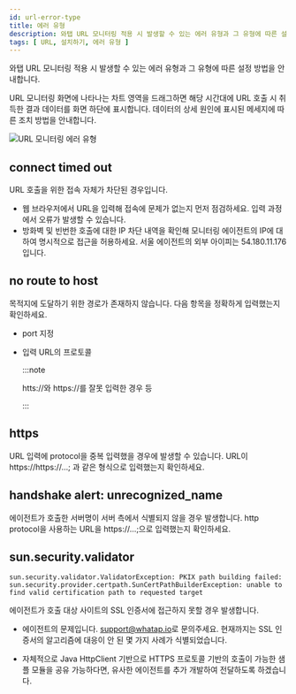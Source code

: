 ```yaml
---
id: url-error-type
title: 에러 유형
description: 와탭 URL 모니터링 적용 시 발생할 수 있는 에러 유형과 그 유형에 따른 설정 방법을 안내합니다.
tags: [ URL, 설치하기, 에러 유형 ]
---
```


와탭 URL 모니터링 적용 시 발생할 수 있는 에러 유형과 그 유형에 따른 설정 방법을 안내합니다.

URL 모니터링 화면에 나타나는 차트 영역을 드래그하면 해당 시간대에 URL 호출 시 취득한 결과 데이터를 화면 하단에 표시합니다. 데이터의 상세 원인에 표시된 메세지에 따른 조치 방법을 안내합니다.

![URL 모니터링 에러 유형](/img/url-error-type.png)

## connect timed out

URL 호출을 위한 접속 자체가 차단된 경우입니다.

* 웹 브라우저에서 URL을 입력해 접속에 문제가 없는지 먼저 점검하세요. 입력 과정에서 오류가 발생할 수 있습니다.
* 방화벽 및 빈번한 호출에 대한 IP 차단 내역을 확인해 모니터링 에이전트의 IP에 대하여 명시적으로 접근을 허용하세요. 서울 에이전트의 외부 아이피는 54.180.11.176입니다.

## no route to host

목적지에 도달하기 위한 경로가 존재하지 않습니다. 다음 항목을 정확하게 입력했는지 확인하세요.

* port 지정

* 입력 URL의 프로토콜

  :::note

  htts://와 https://를 잘못 입력한 경우 등

  :::

## https

URL 입력에 protocol을 중복 입력했을 경우에 발생할 수 있습니다. URL이 https://https://…​; 과 같은 형식으로 입력했는지 확인하세요.

## handshake alert: unrecognized_name

에이전트가 호출한 서버명이 서버 측에서 식별되지 않을 경우 발생합니다. http protocol을 사용하는 URL을 https://…​;으로 입력했는지 확인하세요.

## sun.security.validator

```text
sun.security.validator.ValidatorException: PKIX path building failed:
sun.security.provider.certpath.SunCertPathBuilderException: unable to find valid certification path to requested target
```

에이전트가 호출 대상 사이트의 SSL 인증서에 접근하지 못할 경우 발생합니다.

* 에이전트의 문제입니다. [support@whatap.io](mailto:support@whatap.io)로 문의주세요. 현재까지는 SSL 인증서의 알고리즘에 대응이 안 된 몇 가지 사례가 식별되었습니다.

* 자체적으로 Java HttpClient 기반으로 HTTPS 프로토콜 기반의 호출이 가능한 샘플 모듈을 공유 가능하다면, 유사한 에이전트를 추가 개발하여 전달하도록 하겠습니다.